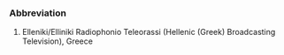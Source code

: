 ===Abbreviation===

# Elleniki/Elliniki Radiophonio Teleorassi (Hellenic (Greek) Broadcasting Television), Greece